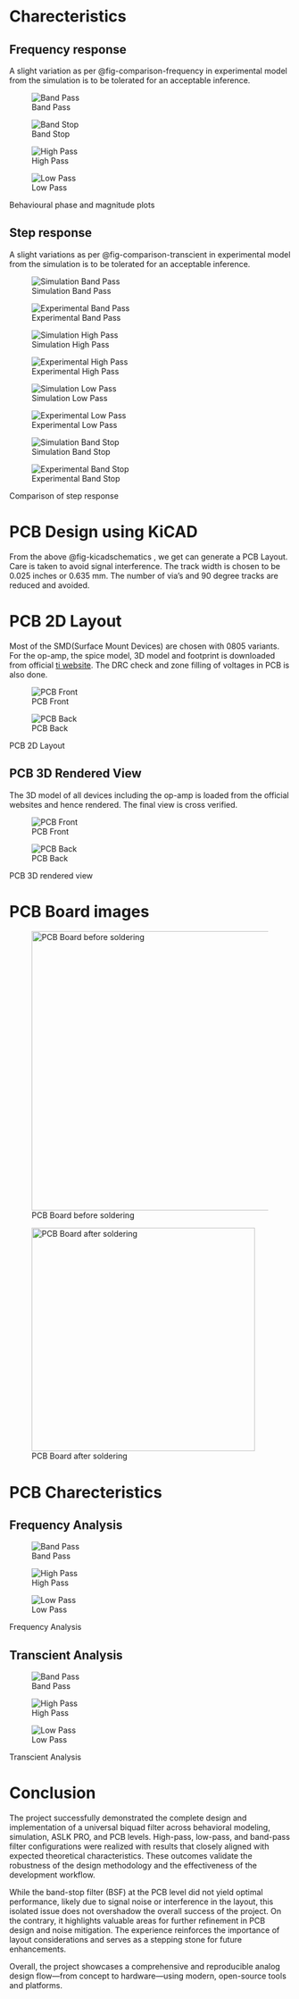 
# Charecteristics 

## Frequency response

A slight variation as per @fig-comparison-frequency in experimental model  from the simulation is to be tolerated for an acceptable inference.

::: {#fig-comparison-frequency layout-ncol=2}

![Band Pass](./RAW/images/comparison/bode/bpf.png){#fig-bpf}

![Band Stop](./RAW/images/comparison/bode/bsf.png){#fig-bpf}

![High Pass](./RAW/images/comparison/bode/hpf.png){#fig-bpf}

![Low Pass](./RAW/images/comparison/bode/lpf.png){#fig-bpf}

Behavioural phase and magnitude plots
:::


## Step response

A slight variations as per @fig-comparison-transcient in experimental model  from the simulation is to be tolerated for an acceptable inference.

::: {#fig-comparison-transcient layout-ncol=2}

![Simulation Band Pass](./RAW/images/comparison/Transcient/Simulated/bpf.png){#fig-bpf}

![Experimental Band Pass](./RAW/images/comparison/Transcient/experimental/bpf.png){#fig-bpf}

![Simulation High Pass](./RAW/images/comparison/Transcient/Simulated/hpf.png){#fig-bpf}

![Experimental High Pass](./RAW/images/comparison/Transcient/experimental/hpf.png){#fig-bpf}

![Simulation Low Pass](./RAW/images/comparison/Transcient/Simulated/lpf.png){#fig-bpf}

![Experimental Low Pass](./RAW/images/comparison/Transcient/experimental/lpf.png){#fig-bpf}

![Simulation Band Stop](./RAW/images/comparison/Transcient/Simulated/bsf.png){#fig-bpf}

![Experimental Band Stop](./RAW/images/comparison/Transcient/experimental/bsf.png){#fig-bpf}

Comparison of step response
:::

# PCB Design using KiCAD

From the above @fig-kicadschematics , we get can generate a PCB Layout. Care is taken to avoid signal interference. The track width is chosen to be 0.025 inches or 0.635 mm. The number of via's and 90 degree tracks are reduced and avoided.

# PCB 2D Layout

Most of the SMD(Surface Mount Devices) are chosen with 0805 variants. For the op-amp, the spice model, 3D model and footprint is downloaded from official [ti website](https://www.ti.com/product/TL082#design-tools-simulation). The DRC check and zone filling of voltages in PCB is also done.

::: {#fig-pcb-2d layout-ncol=2}

![PCB Front](./RAW/images/PCB/fpcb2d.png)

![PCB Back](./RAW/images/PCB/bpcb2d.png)

PCB 2D Layout
:::

## PCB 3D Rendered View

The 3D model of all devices including the op-amp is loaded from the official websites and hence rendered. The final view is cross verified.  

::: {#fig-pcb-3d layout-ncol=2}

![PCB Front](./RAW/images/PCB/fpcb.png)

![PCB Back](./RAW/images/PCB/bpcb.png)

PCB 3D rendered view
:::

# PCB Board images

![PCB Board before soldering](./RAW/images/breadcrumps/boardBeforeSoldering.jpg){height="500"}

![PCB Board after soldering](./RAW/images/breadcrumps/finalBoard.jpg){height="400"}



# PCB Charecteristics

## Frequency Analysis


::: {#fig-pcb-frequency layout-ncol=2}

![Band Pass](./RAW/images/PCB/bode/bpf.png){#fig-bpf}

![High Pass](./RAW/images/PCB/bode/hpf.png){#fig-bpf}

![Low Pass](./RAW/images/PCB/bode/lpf.png){#fig-bpf}

Frequency Analysis
:::

## Transcient Analysis


::: {#fig-pcb-transcient layout-ncol=2}

![Band Pass](./RAW/images/PCB/Transcient/bpf.png){#fig-bpf}

![High Pass](./RAW/images/PCB/Transcient/hpf.png){#fig-bpf}

![Low Pass](./RAW/images/PCB/Transcient/lpf.png){#fig-bpf}

Transcient Analysis
:::

# Conclusion

The project successfully demonstrated the complete design and implementation of a universal biquad filter across behavioral modeling, simulation, ASLK PRO, and PCB levels. High-pass, low-pass, and band-pass filter configurations were realized with results that closely aligned with expected theoretical characteristics. These outcomes validate the robustness of the design methodology and the effectiveness of the development workflow.

While the band-stop filter (BSF) at the PCB level did not yield optimal performance, likely due to signal noise or interference in the layout, this isolated issue does not overshadow the overall success of the project. On the contrary, it highlights valuable areas for further refinement in PCB design and noise mitigation. The experience reinforces the importance of layout considerations and serves as a stepping stone for future enhancements.

Overall, the project showcases a comprehensive and reproducible analog design flow—from concept to hardware—using modern, open-source tools and platforms.